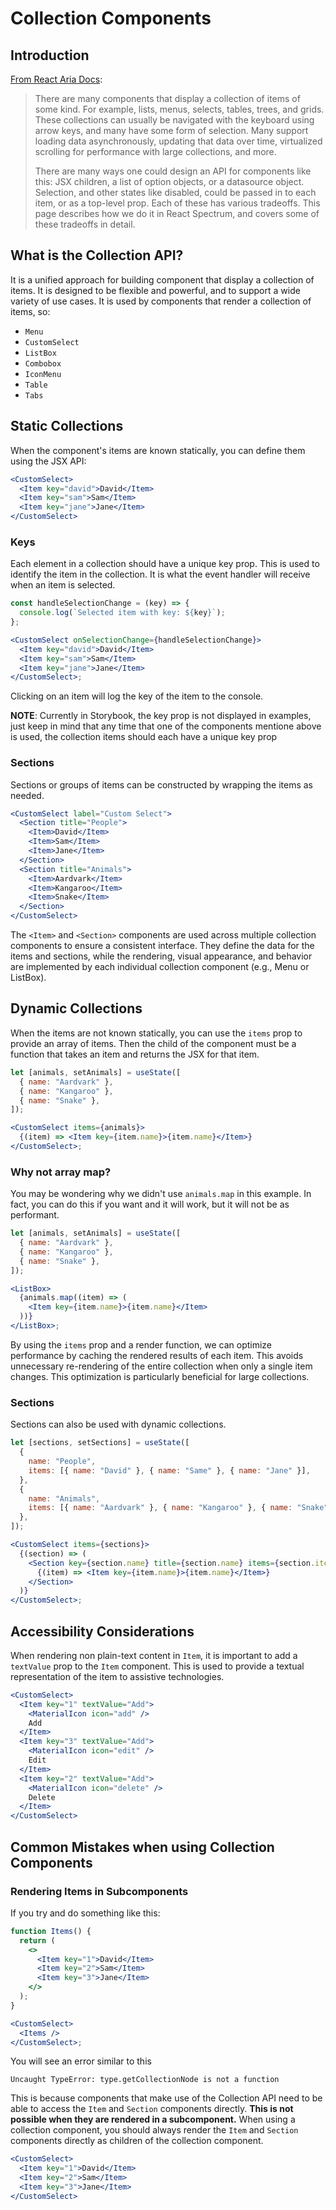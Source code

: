 
<SensibleDefaults />

<Meta title="Usage/Collection Components" />

# Collection Components

## Introduction

[From React Aria Docs](https://react-spectrum.adobe.com/react-stately/collections.html):

> There are many components that display a collection of items of some kind. For example, lists, menus, selects, tables, trees, and grids. These collections can usually be navigated with the keyboard using arrow keys, and many have some form of selection. Many support loading data asynchronously, updating that data over time, virtualized scrolling for performance with large collections, and more.
>
> There are many ways one could design an API for components like this: JSX children, a list of option objects, or a datasource object. Selection, and other states like disabled, could be passed in to each item, or as a top-level prop. Each of these has various tradeoffs. This page describes how we do it in React Spectrum, and covers some of these tradeoffs in detail.

## What is the Collection API?

It is a unified approach for building component that display a collection of items.
It is designed to be flexible and powerful, and to support a wide variety of use cases.
It is used by components that render a collection of items, so:

- `Menu`
- `CustomSelect`
- `ListBox`
- `Combobox`
- `IconMenu`
- `Table`
- `Tabs`

## Static Collections

When the component's items are known statically, you can define them using the JSX API:

```jsx
<CustomSelect>
  <Item key="david">David</Item>
  <Item key="sam">Sam</Item>
  <Item key="jane">Jane</Item>
</CustomSelect>
```

### Keys

Each element in a collection should have a unique key prop. This is used to identify the item in the collection. It is what the event handler will receive when an item is selected.

```jsx
const handleSelectionChange = (key) => {
  console.log(`Selected item with key: ${key}`);
};

<CustomSelect onSelectionChange={handleSelectionChange}>
  <Item key="david">David</Item>
  <Item key="sam">Sam</Item>
  <Item key="jane">Jane</Item>
</CustomSelect>;
```

Clicking on an item will log the key of the item to the console.

**NOTE**: Currently in Storybook, the key prop is not displayed in examples, just keep in mind that any time that one of the components mentione above is used, the collection items should each
have a unique key prop

### Sections

Sections or groups of items can be constructed by wrapping the items as needed.

```jsx
<CustomSelect label="Custom Select">
  <Section title="People">
    <Item>David</Item>
    <Item>Sam</Item>
    <Item>Jane</Item>
  </Section>
  <Section title="Animals">
    <Item>Aardvark</Item>
    <Item>Kangaroo</Item>
    <Item>Snake</Item>
  </Section>
</CustomSelect>
```

The `<Item>` and `<Section>` components are used across multiple collection components to ensure a consistent interface.
They define the data for the items and sections, while the rendering, visual appearance, and behavior are implemented by each individual collection component (e.g., Menu or ListBox).

## Dynamic Collections

When the items are not known statically, you can use the `items` prop to provide an array of items.
Then the child of the component must be a function that takes an item and returns the JSX for that item.

```jsx
let [animals, setAnimals] = useState([
  { name: "Aardvark" },
  { name: "Kangaroo" },
  { name: "Snake" },
]);

<CustomSelect items={animals}>
  {(item) => <Item key={item.name}>{item.name}</Item>}
</CustomSelect>;
```

### Why not array map?

You may be wondering why we didn't use `animals.map` in this example. In fact, you can do this if you want and it will work, but it will not be as performant.

```jsx
let [animals, setAnimals] = useState([
  { name: "Aardvark" },
  { name: "Kangaroo" },
  { name: "Snake" },
]);

<ListBox>
  {animals.map((item) => (
    <Item key={item.name}>{item.name}</Item>
  ))}
</ListBox>;
```

By using the `items` prop and a render function, we can optimize performance by caching the rendered results of each item. This avoids unnecessary re-rendering of the entire collection when only a single item changes. This optimization is particularly beneficial for large collections.

### Sections

Sections can also be used with dynamic collections.

```jsx
let [sections, setSections] = useState([
  {
    name: "People",
    items: [{ name: "David" }, { name: "Same" }, { name: "Jane" }],
  },
  {
    name: "Animals",
    items: [{ name: "Aardvark" }, { name: "Kangaroo" }, { name: "Snake" }],
  },
]);

<CustomSelect items={sections}>
  {(section) => (
    <Section key={section.name} title={section.name} items={section.items}>
      {(item) => <Item key={item.name}>{item.name}</Item>}
    </Section>
  )}
</CustomSelect>;
```

## Accessibility Considerations

When rendering non plain-text content in `Item`, it is important to add a `textValue` prop to the `Item` component. This is used to provide a textual representation of the item to assistive technologies.

```jsx
<CustomSelect>
  <Item key="1" textValue="Add">
    <MaterialIcon icon="add" />
    Add
  </Item>
  <Item key="3" textValue="Add">
    <MaterialIcon icon="edit" />
    Edit
  </Item>
  <Item key="2" textValue="Add">
    <MaterialIcon icon="delete" />
    Delete
  </Item>
</CustomSelect>
```

## Common Mistakes when using Collection Components

### Rendering Items in Subcomponents

If you try and do something like this:

```jsx
function Items() {
  return (
    <>
      <Item key="1">David</Item>
      <Item key="2">Sam</Item>
      <Item key="3">Jane</Item>
    </>
  );
}

<CustomSelect>
  <Items />
</CustomSelect>;
```

You will see an error similar to this

```
Uncaught TypeError: type.getCollectionNode is not a function
```

This is because components that make use of the Collection API need to be able to access the `Item` and `Section` components directly.
**This is not possible when they are rendered in a subcomponent.** When using a collection component, you should always render the `Item` and `Section`
components directly as children of the collection component.

```jsx
<CustomSelect>
  <Item key="1">David</Item>
  <Item key="2">Sam</Item>
  <Item key="3">Jane</Item>
</CustomSelect>
```
